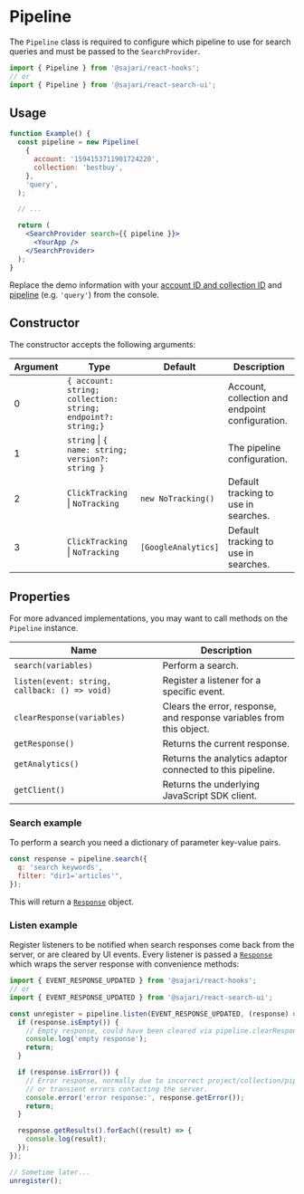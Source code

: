 
<SEO
  title="Pipeline"
  scope={scopes.classes}
  description="The Pipeline class is required to configure which pipeline to use for search queries and must be passed to the SearchProvider."
/>

# Pipeline

The `Pipeline` class is required to configure which pipeline to use for search queries and must be passed to the `SearchProvider`.

```js
import { Pipeline } from '@sajari/react-hooks';
// or
import { Pipeline } from '@sajari/react-search-ui';
```

## Usage

```jsx live=false
function Example() {
  const pipeline = new Pipeline(
    {
      account: '1594153711901724220',
      collection: 'bestbuy',
    },
    'query',
  );

  // ...

  return (
    <SearchProvider search={{ pipeline }}>
      <YourApp />
    </SearchProvider>
  );
}
```

Replace the demo information with your [account ID and collection ID](https://app.search.io/collection/credentials) and [pipeline](https://app.search.io/collection/pipelines/relevance/textual-relevance) (e.g. `'query'`) from the console.

## Constructor

The constructor accepts the following arguments:

| Argument | Type                                                         | Default             | Description                                     |
| -------- | ------------------------------------------------------------ | ------------------- | ----------------------------------------------- |
| 0        | `{ account: string; collection: string; endpoint?: string;}` |                     | Account, collection and endpoint configuration. |
| 1        | `string` \| `{ name: string; version?: string }`             |                     | The pipeline configuration.                     |
| 2        | `ClickTracking` \| `NoTracking`                              | `new NoTracking()`  | Default tracking to use in searches.            |
| 3        | `ClickTracking` \| `NoTracking`                              | `[GoogleAnalytics]` | Default tracking to use in searches.            |

## Properties

For more advanced implementations, you may want to call methods on the `Pipeline` instance.

| Name                                          | Description                                                          |
| --------------------------------------------- | -------------------------------------------------------------------- |
| `search(variables)`                           | Perform a search.                                                    |
| `listen(event: string, callback: () => void)` | Register a listener for a specific event.                            |
| `clearResponse(variables)`                    | Clears the error, response, and response variables from this object. |
| `getResponse()`                               | Returns the current response.                                        |
| `getAnalytics()`                              | Returns the analytics adaptor connected to this pipeline.            |
| `getClient()`                                 | Returns the underlying JavaScript SDK client.                        |

### Search example

To perform a search you need a dictionary of parameter key-value pairs.

```jsx live=false
const response = pipeline.search({
  q: 'search keywords',
  filter: "dir1='articles'",
});
```

This will return a [`Response`](/classes/response) object.

### Listen example

Register listeners to be notified when search responses come back from the server, or are cleared by UI events. Every listener is passed a [`Response`](/classes/response) which wraps the server response with convenience methods:

```js
import { EVENT_RESPONSE_UPDATED } from '@sajari/react-hooks';
// or
import { EVENT_RESPONSE_UPDATED } from '@sajari/react-search-ui';

const unregister = pipeline.listen(EVENT_RESPONSE_UPDATED, (response) => {
  if (response.isEmpty()) {
    // Empty response, could have been cleared via pipeline.clearResponse()
    console.log('empty response');
    return;
  }

  if (response.isError()) {
    // Error response, normally due to incorrect project/collection/pipeline
    // or transient errors contacting the server.
    console.error('error response:', response.getError());
    return;
  }

  response.getResults().forEach((result) => {
    console.log(result);
  });
});

// Sometime later...
unregister();
```
